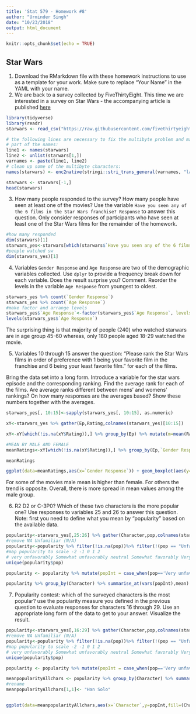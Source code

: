 ```yaml
---
title: 'Stat 579 - Homework #8'
author: "Urminder Singh"
date: "10/23/2018"
output: html_document
---
```


```r
knitr::opts_chunk$set(echo = TRUE)
```

## Star Wars

1. Download the RMarkdown file with these homework instructions to use as a template for your work.
Make sure to replace "Your Name" in the YAML with your name.
2. We are back to a survey collected by FiveThirtyEight. This time we are interested in a survey on Star Wars - the accompanying article is published [here](https://fivethirtyeight.com/features/americas-favorite-star-wars-movies-and-least-favorite-characters/)

```r
library(tidyverse)
library(readr) 
starwars <- read_csv("https://raw.githubusercontent.com/fivethirtyeight/data/master/star-wars-survey/StarWars.csv")

# the following lines are necessary to fix the multibyte problem and make proper names
# part of the names:
line1 <- names(starwars)
line2 <- unlist(starwars[1,])
varnames <- paste(line1, line2)
# clean up some of the multibyte characters:
names(starwars) <- enc2native(stringi::stri_trans_general(varnames, "latin-ascii"))

starwars <- starwars[-1,]
head(starwars)
```

3. How many people responded to the survey? How many people have seen at least one of the movies? Use the variable `Have you seen any of the 6 films in the Star Wars franchise? Response` to answer this question. Only consider responses of participants who have seen at least one of the Star Wars films for the remainder of the homework.

```r
#how many responded
dim(starwars)[1]
starwars_yes<-starwars[which(starwars$`Have you seen any of the 6 films in the Star Wars franchise? Response` == 'Yes'),]
#people watched sw
dim(starwars_yes)[1]
```

4. Variables `Gender Response` and `Age Response` are two of the demographic variables collected. Use `dplyr` to provide a frequency break down for each variable. Does the result surprise you? Comment. Reorder the levels in the variable `Age Response` from youngest to oldest.

```r
starwars_yes %>% count(`Gender Response`)
starwars_yes %>% count(`Age Response`)
#make factor and arrange levels
starwars_yes$`Age Response`<-factor(starwars_yes$`Age Response`, levels=c("18-29", "30-44", "45-60", "> 60", ""))
levels(starwars_yes$`Age Response`)
```

The surprising thing is that majority of people (240) who watched starwars are in age group 45-60 whereas, only 180 people aged 18-29 watched the movie.

5. Variables 10 through 15 answer the question: "Please rank the Star Wars films in order of preference with 1 being your favorite film in the franchise and 6 being your least favorite film." for each of the films. 



Bring the data set into a long form. Introduce a variable for the star wars episode and the corresponding ranking. 
Find the average rank for each of the films. Are average ranks different between mens' and womens' rankings?
On how many responses are the averages based? Show these numbers together with the averages.

```r
starwars_yes[, 10:15]<-sapply(starwars_yes[, 10:15], as.numeric)

xY<-starwars_yes %>% gather(Ep,Rating,colnames(starwars_yes)[10:15])

xY<-xY[which(!is.na(xY$Rating)),] %>% group_by(Ep) %>% mutate(m=mean(Rating))

#MEAN BY MALE AND FEMALE  
meanRatings<-xY[which(!is.na(xY$Rating)),] %>% group_by(Ep,`Gender Response`) %>% summarise_at(vars("Rating"), funs(mean, length))

meanRatings

ggplot(data=meanRatings,aes(x=`Gender Response`)) + geom_boxplot(aes(y=mean))
```

For some of the movies male mean is higher than female. For others the trend is opposite. Overall, there is more spread in mean values among  the male group.

6. R2 D2 or C-3P0? Which of these two characters is the more popular one? Use responses to variables 25 and 26 to answer this question. Note: first you need to define what you mean by  "popularity" based on the available data.  

```r
popularity<-starwars_yes[,25:26] %>% gather(Character,pop,colnames(starwars_yes)[25:26])
#remove NA Unfamiliar (N/A)
popularity<-popularity %>% filter(!is.na(pop))%>% filter(!(pop == "Unfamiliar (N/A)"))
#map popularity to scale -2 -1 0 1 2
# very unfavorably Somewhat unfavorably neutral Somewhat favorably Very favorably
unique(popularity$pop)

popularity <- popularity %>% mutate(popInt = case_when(pop=='Very unfavorably' ~-2, pop=='very unfavorably' ~-2, pop=='Somewhat unfavorably' ~-1, pop=='Neither favorably nor unfavorably (neutral)' ~0, pop=='Somewhat favorably' ~1, pop=='Very favorably' ~2))

popularity %>% group_by(Character) %>% summarise_at(vars(popInt),mean) %>% arrange(desc(popInt))

```




7. Popularity contest: which of the surveyed characters is the most popular? use the popularity measure you defined in the previous question to evaluate responses for characters 16 through 29. Use an appropriate long form of the data to get to your answer. Visualize the result. 

```r
popularity<-starwars_yes[,16:29] %>% gather(Character,pop,colnames(starwars_yes)[16:29])
#remove NA Unfamiliar (N/A)
popularity<-popularity %>% filter(!is.na(pop))%>% filter(!(pop == "Unfamiliar (N/A)"))
#map popularity to scale -2 -1 0 1 2
# very unfavorably Somewhat unfavorably neutral Somewhat favorably Very favorably
unique(popularity$pop)

popularity <- popularity %>% mutate(popInt = case_when(pop=='Very unfavorably' ~-2, pop=='very unfavorably' ~-2, pop=='Somewhat unfavorably' ~-1, pop=='Neither favorably nor unfavorably (neutral)' ~0, pop=='Somewhat favorably' ~1, pop=='Very favorably' ~2))

meanpopularityAllchars <- popularity %>% group_by(Character) %>% summarise_at(vars(popInt),mean) %>% arrange(desc(popInt))
#rename
meanpopularityAllchars[1,1]<- "Han Solo"


ggplot(data=meanpopularityAllchars,aes(x=`Character`,y=popInt,fill=(Character))) + geom_bar(stat = "identity") + theme(axis.text.x = element_text(angle = 90, hjust = 1))

```


